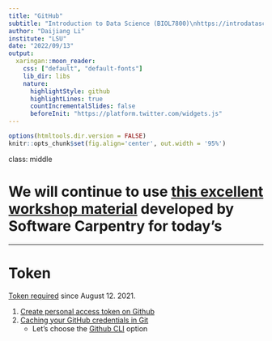 ```yaml
---
title: "GitHub"
subtitle: "Introduction to Data Science (BIOL7800)\nhttps://introdatasci.dlilab.com/"
author: "Daijiang Li"
institute: "LSU"
date: "2022/09/13"
output:
  xaringan::moon_reader:
    css: ["default", "default-fonts"]
    lib_dir: libs
    nature:
      highlightStyle: github
      highlightLines: true
      countIncrementalSlides: false
      beforeInit: "https://platform.twitter.com/widgets.js"
---
```


```r
options(htmltools.dir.version = FALSE)
knitr::opts_chunk$set(fig.align='center', out.width = '95%')
```

class: middle

# We will continue to use [this excellent workshop material](https://carpentries-incubator.github.io/git-novice-branch-pr/) developed by Software Carpentry for today's

---

# Token

[Token required](https://github.blog/2020-12-15-token-authentication-requirements-for-git-operations/) since August 12. 2021.

1. [Create personal access token on Github](https://docs.github.com/en/github/authenticating-to-github/keeping-your-account-and-data-secure/creating-a-personal-access-token)
2. [Caching your GitHub credentials in Git](https://docs.github.com/en/get-started/getting-started-with-git/caching-your-github-credentials-in-git)
    + Let's choose the [Github CLI](https://github.com/cli/cli#installation) option
  
